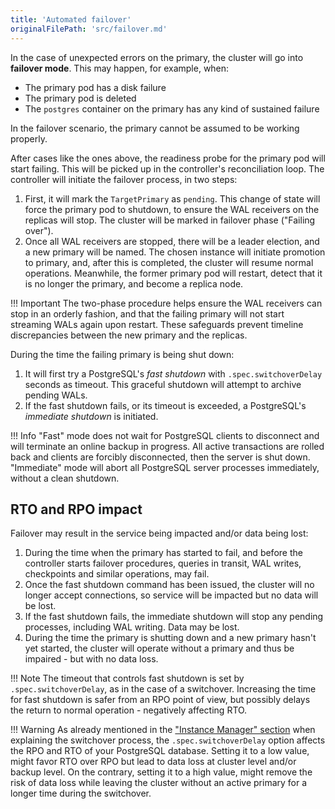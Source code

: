 ```yaml
---
title: 'Automated failover'
originalFilePath: 'src/failover.md'
---
```


In the case of unexpected errors on the primary, the cluster will go into
**failover mode**. This may happen, for example, when:

-   The primary pod has a disk failure
-   The primary pod is deleted
-   The `postgres` container on the primary has any kind of sustained failure

In the failover scenario, the primary cannot be assumed to be working properly.

After cases like the ones above, the readiness probe for the primary pod will start
failing. This will be picked up in the controller's reconciliation loop. The
controller will initiate the failover process, in two steps:

1.  First, it will mark the `TargetPrimary` as `pending`. This change of state will
    force the primary pod to shutdown, to ensure the WAL receivers on the replicas
    will stop. The cluster will be marked in failover phase ("Failing over").
2.  Once all WAL receivers are stopped, there will be a leader election, and a
    new primary will be named. The chosen instance will initiate promotion to
    primary, and, after this is completed, the cluster will resume normal operations.
    Meanwhile, the former primary pod will restart, detect that it is no longer
    the primary, and become a replica node.

!!! Important
    The two-phase procedure helps ensure the WAL receivers can stop in an orderly
    fashion, and that the failing primary will not start streaming WALs again upon
    restart. These safeguards prevent timeline discrepancies between the new primary
    and the replicas.

During the time the failing primary is being shut down:

1.  It will first try a PostgreSQL's *fast shutdown* with
    `.spec.switchoverDelay` seconds as timeout. This graceful shutdown will attempt
    to archive pending WALs.
2.  If the fast shutdown fails, or its timeout is exceeded, a PostgreSQL's
    *immediate shutdown* is initiated.

!!! Info
    "Fast" mode does not wait for PostgreSQL clients to disconnect and will
    terminate an online backup in progress. All active transactions are rolled back
    and clients are forcibly disconnected, then the server is shut down.
    "Immediate" mode will abort all PostgreSQL server processes immediately,
    without a clean shutdown.

## RTO and RPO impact

Failover may result in the service being impacted and/or data being lost:

1.  During the time when the primary has started to fail, and before the controller
    starts failover procedures, queries in transit, WAL writes, checkpoints and
    similar operations, may fail.
2.  Once the fast shutdown command has been issued, the cluster will no longer
    accept connections, so service will be impacted but no data
    will be lost.
3.  If the fast shutdown fails, the immediate shutdown will stop any pending
    processes, including WAL writing. Data may be lost.
4.  During the time the primary is shutting down and a new primary hasn't yet
    started, the cluster will operate without a primary and thus be impaired - but
    with no data loss.

!!! Note
    The timeout that controls fast shutdown is set by `.spec.switchoverDelay`,
    as in the case of a switchover. Increasing the time for fast shutdown is safer
    from an RPO point of view, but possibly delays the return to normal operation -
    negatively affecting RTO.

!!! Warning
    As already mentioned in the ["Instance Manager" section](instance_manager.md)
    when explaining the switchover process, the `.spec.switchoverDelay` option
    affects the RPO and RTO of your PostgreSQL database. Setting it to a low value,
    might favor RTO over RPO but lead to data loss at cluster level and/or backup
    level. On the contrary, setting it to a high value, might remove the risk of
    data loss while leaving the cluster without an active primary for a longer time
    during the switchover.